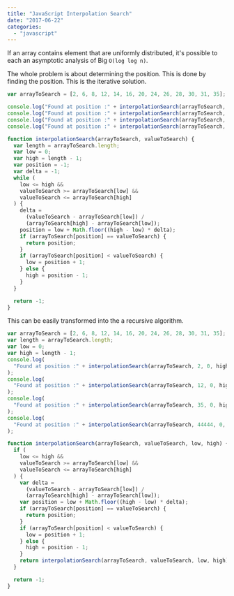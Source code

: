 ```yaml
---
title: "JavaScript Interpolation Search"
date: "2017-06-22"
categories:
  - "javascript"
---
```


If an array contains element that are uniformly distributed, it's possible to each an asymptotic analysis of Big `O(log log n)`.

The whole problem is about determining the position. This is done by finding the position. This is the iterative solution.

```typescript
var arrayToSearch = [2, 6, 8, 12, 14, 16, 20, 24, 26, 28, 30, 31, 35];

console.log("Found at position :" + interpolationSearch(arrayToSearch, 2));
console.log("Found at position :" + interpolationSearch(arrayToSearch, 12));
console.log("Found at position :" + interpolationSearch(arrayToSearch, 35));
console.log("Found at position :" + interpolationSearch(arrayToSearch, 44444));

function interpolationSearch(arrayToSearch, valueToSearch) {
  var length = arrayToSearch.length;
  var low = 0;
  var high = length - 1;
  var position = -1;
  var delta = -1;
  while (
    low <= high &&
    valueToSearch >= arrayToSearch[low] &&
    valueToSearch <= arrayToSearch[high]
  ) {
    delta =
      (valueToSearch - arrayToSearch[low]) /
      (arrayToSearch[high] - arrayToSearch[low]);
    position = low + Math.floor((high - low) * delta);
    if (arrayToSearch[position] == valueToSearch) {
      return position;
    }
    if (arrayToSearch[position] < valueToSearch) {
      low = position + 1;
    } else {
      high = position - 1;
    }
  }

  return -1;
}
```

This can be easily transformed into the a recursive algorithm.

```typescript
var arrayToSearch = [2, 6, 8, 12, 14, 16, 20, 24, 26, 28, 30, 31, 35];
var length = arrayToSearch.length;
var low = 0;
var high = length - 1;
console.log(
  "Found at position :" + interpolationSearch(arrayToSearch, 2, 0, high)
);
console.log(
  "Found at position :" + interpolationSearch(arrayToSearch, 12, 0, high)
);
console.log(
  "Found at position :" + interpolationSearch(arrayToSearch, 35, 0, high)
);
console.log(
  "Found at position :" + interpolationSearch(arrayToSearch, 44444, 0, high)
);

function interpolationSearch(arrayToSearch, valueToSearch, low, high) {
  if (
    low <= high &&
    valueToSearch >= arrayToSearch[low] &&
    valueToSearch <= arrayToSearch[high]
  ) {
    var delta =
      (valueToSearch - arrayToSearch[low]) /
      (arrayToSearch[high] - arrayToSearch[low]);
    var position = low + Math.floor((high - low) * delta);
    if (arrayToSearch[position] == valueToSearch) {
      return position;
    }
    if (arrayToSearch[position] < valueToSearch) {
      low = position + 1;
    } else {
      high = position - 1;
    }
    return interpolationSearch(arrayToSearch, valueToSearch, low, high);
  }

  return -1;
}
```

